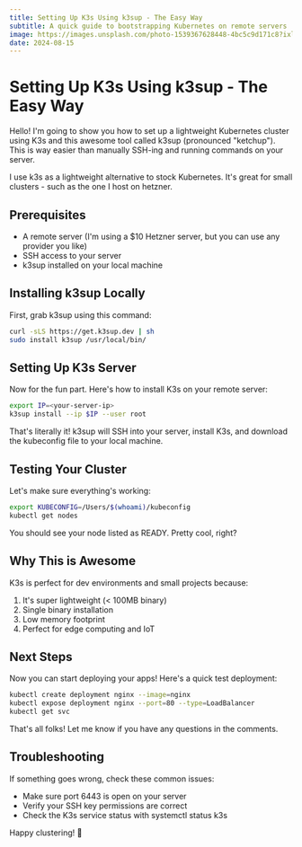 ```yaml
---
title: Setting Up K3s Using k3sup - The Easy Way
subtitle: A quick guide to bootstrapping Kubernetes on remote servers
image: https://images.unsplash.com/photo-1539367628448-4bc5c9d171c8?ixlib=rb-4.0.3&w=1920&q=85&fm=jpg&crop=entropy&cs=srgb
date: 2024-08-15
---
```


# Setting Up K3s Using k3sup - The Easy Way

Hello! I'm going to show you how to set up a lightweight Kubernetes cluster using K3s and this awesome tool called 
k3sup (pronounced "ketchup"). This is way easier than manually SSH-ing and running commands on your server.

I use k3s as a lightweight alternative to stock Kubernetes. It's great for small clusters - such as the one I host on hetzner.

## Prerequisites
- A remote server (I'm using a $10 Hetzner server, but you can use any provider you like)
- SSH access to your server
- k3sup installed on your local machine

## Installing k3sup Locally

First, grab k3sup using this command:

```bash
curl -sLS https://get.k3sup.dev | sh
sudo install k3sup /usr/local/bin/
```

## Setting Up K3s Server
Now for the fun part. Here's how to install K3s on your remote server:

```bash
export IP=<your-server-ip>
k3sup install --ip $IP --user root
```

That's literally it! k3sup will SSH into your server, install K3s, and download the kubeconfig file to your local machine.

## Testing Your Cluster
Let's make sure everything's working:

```bash
export KUBECONFIG=/Users/$(whoami)/kubeconfig
kubectl get nodes
```

You should see your node listed as READY. Pretty cool, right?

## Why This is Awesome
K3s is perfect for dev environments and small projects because:

1. It's super lightweight (< 100MB binary)
2. Single binary installation
3. Low memory footprint
4. Perfect for edge computing and IoT

## Next Steps

Now you can start deploying your apps! Here's a quick test deployment:

```bash
kubectl create deployment nginx --image=nginx
kubectl expose deployment nginx --port=80 --type=LoadBalancer
kubectl get svc
```

That's all folks! Let me know if you have any questions in the comments.

## Troubleshooting

If something goes wrong, check these common issues:

* Make sure port 6443 is open on your server
* Verify your SSH key permissions are correct
* Check the K3s service status with systemctl status k3s

Happy clustering! 🚀
